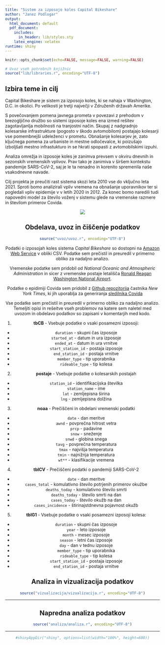 ```yaml
---
title: "Sistem za izposojo koles Capital Bikeshare"
author: "Janez Podlogar"
output:
  html_document: default
  pdf_document:
    includes:
      in_header: lib/styles.sty
    latex_engine: xelatex
runtime: shiny
---
```


```r
knitr::opts_chunk$set(echo=FALSE, message=FALSE, warning=FALSE)

# Uvoz vseh potrebnih knjižnic
source("lib/libraries.r", encoding="UTF-8")
```


## Izbira teme in cilj

Capital Bikeshare je sistem za izposojo koles, ki se nahaja v Washington, D.C. in okolici. Po velikosti je tretji največji v Združenih državah Amerike.

S povečovanjem pomena javnega prometa v povezavi z prehodom v brezogljično družbo so sistemi izposoje koles ena izmed rešitev zagotavljanlja mobilnosti na tranjostni način. Skupaj z nadgradnjo kolesarske infrastrukture (pogosto v škodo avtomobilom) postajajo kolesarji vse pomembnejši udeleženci v prometu. Obnašanje kolesarjev je, zato ključnega pomena za urbaniste in mestne odločevalce, ki poizušajo izboljšati mestno infrastukturo in se hkrati spopasti z avtomobilskimi izpuhi.

Analiza omrežja in izposoje koles je zanimva prevsem v okviru dnevnih in sezonskih vremenskih vplivov. Prav tako je zanimiva v širšem kontekstu pandemije SARS-CoV-2, saj je le ta nenadno in korenito spremenila naše vsakodnevne navade.

Cilj projekta je preučiti rast sistema skozi leta 2010 vse do vključno leta 2021. Sproti bomo analizirali vpliv vremena na obnašanje uporavnikov ter si pogledali vpliv epidemije v v letih 2020 in 2012. Za konec bomo naredili tudi napovedni model za število voženj v sistemu glede na vremenske razmere in številom primerov Covida.

<center>
![](slike/DC.jpg)

## Obdelava, uvoz in čiščenje podatkov

```r
source("uvoz/uvoz.r", encoding="UTF-8")
```

Podatki o izposojah koles sistema *Capital Bikeshare* so dostopni na [Amazon Web Service](https://s3.amazonaws.com/capitalbikeshare-data/index.html) v obliki CSV. Podatke sem prečistil in preuredil v primerno obliko za nadaljno analizo.

Vremenske podatke sem pridobil od *National Oceanic and Atmospheric Administration* in sicer z vremenske postaje letališča [Ronald Reagan Washington National Airport](https://www.ncdc.noaa.gov/cdo-web/datasets/GHCND/stations/GHCND:USW00013743/detail).

Podatke o epidimiji Covida sem pridobil z [Github repozitorija](https://github.com/nytimes/covid-19-data) častnika *New York Times*, ki jih uporablja za generiranja [sledilnika Covida](https://www.nytimes.com/interactive/2021/us/covid-cases.html)

Vse podatke sem prečistil in preuredil v primerno obliko za nadaljno analizo. Temeljiti opisi in rešeitve vseh problemov na katere sem naletel med uvozom in obdelavo podatkov so zapisani v komentarjih med kodo.

1. **tbCB** - Vsebuje podatke o vsaki posamezni izposoji:
- `duration` - skupni čas izposoje
- `started_at` - datum in ura izposoje
- `ended_at` - datum in ura vrnitve
- `start_station_id` - postaja izposoje
- `end_station_id` - postaja vrnitve
- `member_type` - tip uporabnika
- `rideable_type` - tip kolesa

2. **postaje** - Vsebuje podatke o kolesarskih postajah
- `station_id` - identifikacijska številka 
- `station_name` - ime 
- `lat` - zemljepisna širina
- `lng` - zemljepisna dolžina

3. **noaa** - Prečiščeni in obdelani vremenski podatki
- `date` - dan meritve
- `awnd` - povprečna hitrost vetra
- `prcp` - padavine
- `snow` - sneženje
- `snwd` - globina snega
- `tavg` - povprečna temperatura
- `tmax` - najvišja temperatura
- `tmin` - najnižnja temperatura
- `wt**` - klasifikacije vremena

4. **tblCV** - Prečiščeni podatki o pandemiji SARS-CoV-2
- `date` - dan meritve
- `cases_total` - komulativno število potrjenih primerov okužbe
- `deaths_today` - komulativno število smrti
- `deaths_today` - število smrti na dan
- `cases_today` - število okužb na dan
- `cases_incidence` - štirinajstdnevna pojavnost okužb

5. **tblG1** - Vsebuje podatke o vsaki posamezni izposoji kolesa:
- `duration` - skupni čas izposoje
- `year` - leto izposoje
- `month` - mesec izposoje
- `season` - letni čas izposoje
- `day` - dan v tednu izposoje
- `member_type` - tip uporabnika
- `rideable_type` - tip kolesa
- `start_station_id` - postaja izposoje
- `end_station_id` - postaja vrnitve

## Analiza in vizualizacija podatkov

```r
source("vizualizacija/vizualizacija.r", encoding="UTF-8")
```

***

## Napredna analiza podatkov

```r
source("analiza/analiza.r", encoding="UTF-8")
```

***

```r
#shinyAppDir("shiny", options=list(width="100%", height=600))
```
